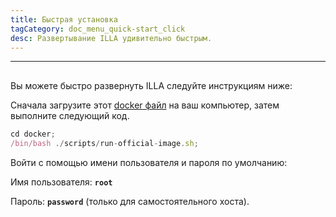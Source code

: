 ```yaml
---
title: Быстрая установка
tagCategory: doc_menu_quick-start_click
desc: Развертывание ILLA удивительно быстрым.
---
```


* * *

## <Heading hidden>Быстрая установка</Heading>

Вы можете быстро развернуть ILLA следуйте инструкциям ниже:

Сначала загрузите этот [docker файл](https://github.com/illacloud/deploy-illa-manually/tree/main/docker) на ваш компьютер, затем выполните следующий код.

```jsx
cd docker;
/bin/bash ./scripts/run-official-image.sh;
```

Войти с помощью имени пользователя и пароля по умолчанию:

Имя пользователя: **`root`**

Пароль: **`password`** (только для самостоятельного хоста).
